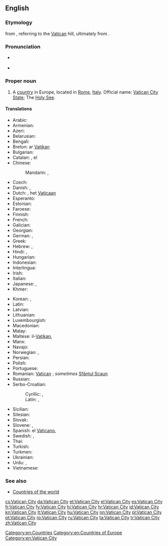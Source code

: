 ==English==
{{wikipedia}}

===Etymology===
{{etyl|it|en}} {{term|Città del Vaticano||Vatican City|lang=it}} from {{etyl|la|en}} {{term|Civitas Vaticana||Vatican City|lang=la}}, referring to the [[Vatican]] hill, ultimately from {{etyl|la|en}} {{term|vaticinari||to prophesy|lang=la}}.

===Pronunciation===
* {{a|UK|US}} {{IPA|/ˈvæ.tɪ.kən ˈsɪt.i/}}
* {{audio|en-us-Vatican City.ogg|Audio (US)|lang=en}}

===Proper noun===
{{en-proper noun|head=[[Vatican]] [[city|City]]}}

# A [[country]] in Europe, located in [[Rome]], [[Italy]]. Official name: [[Vatican City State]]; The [[Holy See]].

====Translations====
{{trans-top|State of the Vatican City}}
* Arabic: {{t|ar|الفاتيكان|m|tr=al-fatikaan}}
* Armenian: {{t|hy|Վատիկան|tr=Vatikan}}
* Azeri: {{t+|az|Vatikan}}
* Belarusian: {{t|be|Ватыкан|m|tr=Vatykán}}
* Bengali: {{t|bn|ভ্যাটিকান সিটি}}
* Breton: ar [[Vatikan]]
* Bulgarian: {{t+|bg|Ватикана|f|tr=Vatikána}}
* Catalan: {{t+|ca|Ciutat del Vaticà|f}}, el {{t+|ca|Vaticà|m}}
* Chinese:
*: Mandarin: {{t|cmn|梵蒂岡|sc=Hani}}, {{t+|cmn|梵蒂冈|m|tr=Fàndìgāng|sc=Hani}}
* Czech: {{t+|cs|Vatikán|m}}
* Danish: {{t|da|Vatikanstaten}}, {{t|da|Vatikanet}}
* Dutch: {{t+|nl|Vaticaanstad|f}}, het [[Vaticaan]] {{g|n}}
* Esperanto: {{t|eo|Vatikano}}
* Estonian: {{t+|et|Vatikan}}
* Faroese: {{t|fo|Vatikanið|n}}
* Finnish: {{t|fi|Vatikaani}}
* French: {{t+|fr|Vatican|m}}
* Galician: {{t|gl|O Vaticano|m}}
* Georgian: {{t|ka|ვატიკანი|tr=Vatikani|sc=Geor}}
* German: {{t+|de|Vatikanstadt|f}}, {{t+|de|Vatikan|n}}
* Greek: {{t+|el|Βατικανό|n|tr=Vatikanó|sc=Grek}}
* Hebrew: {{t|he|קריית הוותיקן|tr=Qiryat ha-Vatikan}}, {{t|he|הוותיקן|tr=ha-Vatikan}}
* Hindi: {{t|hi|वेटिकन सिटी|tr=vēṭikan siṭī}}, {{t|hi|वेटिकन|tr=vēṭikan}}
* Hungarian: {{t+|hu|Vatikán}}
* Indonesian: {{t|id|Vatikan}}
* Interlingua: {{t|ia|Vaticano}}
* Irish: {{t|ga|Cathair na Vatacáine|f}}
* Italian: {{t|it|Stato della Città del Vaticano}}
* Japanese: {{t+|ja|バチカン|tr=Bachikan}}, {{t|ja|法王庁|tr=ほうおうちょう, Hōōchō}}
* Khmer: {{t|km|បុរីវ៉ាទីកង់|tr=borey vatikang|sc=Khmr}}
{{trans-mid}}
* Korean: {{t|ko|바티칸 시티|tr=Batikan siti|sc=Hang}}, {{t+|ko|바티칸|tr=Batikan|sc=Hang}}
* Latin: {{t|la|Civitas Vaticana|f}}
* Latvian: {{t+|lv|Vatikāns}}
* Lithuanian: {{t+|lt|Vatikanas}}
* Luxembourgish: {{t|lb|Vatikanstad}}
* Macedonian: {{t+|mk|Ватикан|m|tr=Vátikan}}
* Malay: {{t|ms|Kota Vatikan}}
* Maltese: il-[[Vatikan]], {{t|mt|Il-Belt tal-Vatikan}}
* Manx: {{t|gv|Ard-Valley yn Phaab|m}}
* Navajo: {{t|nv|Bádikin Sídii}}
* Norwegian: {{t+|no|Vatikanstaten}}, {{t|no|Vatikanet}}
* Persian: {{t+|fa|واتیکان|tr=vâtikân}}
* Polish: {{t+|pl|Watykan}}
* Portuguese: {{t+|pt|Vaticano}}
* Romanian: [[Vatican]] {{g|n}}; ''sometimes'' [[Sfântul Scaun]] {{g|n}}
* Russian: {{t+|ru|Ватикан|m|tr=Vatikán}}
* Serbo-Croatian:
*: Cyrillic: {{t|sh|Ватикан|m|sc=Cyrl}}, {{t|sh|Света Столица|f|sc=Cyrl}}
*: Latin: {{t|sh|Vatikan|m}}, {{t|sh|Sveta Stolica|f}}
* Sicilian: {{t|scn|Cità dû Vaticanu|f}}
* Silesian: {{t|szl|Watykůn|n}}
* Slovak: {{t|sk|Vatikán|m}}
* Slovene: {{t+|sl|Vatikan|m}}, {{t+|sl|Sveti sedež|m}}
* Spanish: el [[Vaticano]], {{t+|es|Ciudad del Vaticano}}
* Swedish: {{t+|sv|Vatikanstaten}}, {{t+|sv|Vatikanen}}
* Thai: {{t|th|วาติกัน|tr=waa-dtì-gan}}
* Turkish: {{t+|tr|Vatikan}}
* Turkmen: {{t|tk|Watikan}}
* Ukrainian: {{t+|uk|Ватикан|m|tr=Vatykán}}
* Urdu: {{t|ur|ویٹیکن سٹی|tr=vēṭikan siṭī}}, {{t|ur|ویٹیکن|tr=vēṭikan}}
* Vietnamese: {{t|vi|Thành Vatican}}
{{trans-bottom}}

===See also===
* [[Appendix:Countries of the world|Countries of the world]]

[[Category:en:Countries]]
[[Category:en:Countries of Europe]]
[[Category:en:Vatican City]]

[[cs:Vatican City]]
[[da:Vatican City]]
[[et:Vatican City]]
[[el:Vatican City]]
[[es:Vatican City]]
[[fr:Vatican City]]
[[fy:Vatican City]]
[[hi:Vatican City]]
[[hr:Vatican City]]
[[id:Vatican City]]
[[kn:Vatican City]]
[[lt:Vatican City]]
[[hu:Vatican City]]
[[nn:Vatican City]]
[[pl:Vatican City]]
[[pt:Vatican City]]
[[ro:Vatican City]]
[[ru:Vatican City]]
[[ta:Vatican City]]
[[tr:Vatican City]]
[[zh:Vatican City]]